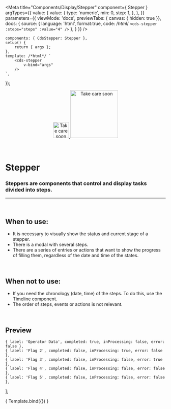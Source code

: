 
<Meta
	title="Components/Display/Stepper"
	component={ Stepper }
	argTypes={{
		value: {
			value: {
				type: 'numeric',
				min: 0,
				step: 1,
			},
		},
	}}
	parameters={{
		viewMode: 'docs',
		previewTabs: { canvas: { hidden: true }},
		docs: {
			source: {
				language: 'html',
				format:true,
				code: /*html*/ 
`<cds-stepper
	:steps="steps"
	:value="4"
/>`
			},
		}
	}}
/>

	components: { CdsStepper: Stepper },
	setup() {
		return { args };
	},
	template: /*html*/ `
		<cds-stepper
			v-bind="args" 
		/>
	`,
});

<div align="center" style={{display: 'flex'}}>
    <a href="https://rahulaher.netlify.app">
        <img src="https://rahulaher.netlify.app/img/logo/glyph-black-colored.svg" alt="Take care soon" width="50" />
        <img src="https://rahulaher.netlify.app/img/logo/word-black-colored.svg" alt="Take care soon" width="150" />
    </a>
</div>

<br />
<br />

# Stepper

### Steppers are components that control and display tasks divided into steps.

---
<br />

## When to use:
- It is necessary to visually show the status and current stage of a stepper.
- There is a modal with several steps.
- There are a series of entries or actions that want to show the progress of filling them, regardless of the date and time of the states.

<br />

## When not to use:
- If you need the chronology (date, time) of the steps. To do this, use the Timeline component.
- The order of steps, events or actions is not relevant.

<br />

## Preview

    { label: 'Operator Data', completed: true, inProcessing: false, error: false },
    { label: 'Flag 2', completed: false, inProcessing: true, error: false },
    { label: 'Flag 3', completed: false, inProcessing: false, error: true },
    { label: 'Flag 4', completed: false, inProcessing: false, error: false },
    { label: 'Flag 5', completed: false, inProcessing: false, error: false },
];

<Canvas>
	<Story
		name="Stepper"
		args={{
			steps,
			value: 4,
		}}
	>
		{ Template.bind({}) }
	</Story>
</Canvas>

<ArgsTable story="Stepper" />